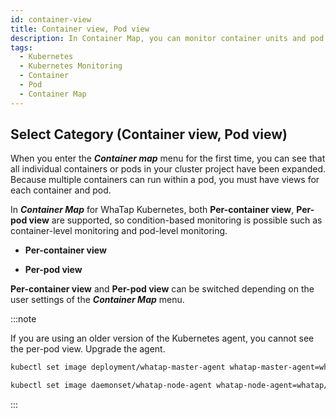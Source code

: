 ```yaml
---
id: container-view
title: Container view, Pod view
description: In Container Map, you can monitor container units and pod units.
tags:
  - Kubernetes
  - Kubernetes Monitoring
  - Container
  - Pod
  - Container Map
---
```


## Select Category (Container view, Pod view)

When you enter the **_Container map_** menu for the first time, you can see that all individual containers or pods in your cluster project have been expanded. Because multiple containers can run within a pod, you must have views for each container and pod.

In **_Container Map_** for WhaTap Kubernetes, both **Per-container view**, **Per-pod view** are supported, so condition-based monitoring is possible such as container-level monitoring and pod-level monitoring.

-   **Per-container view**

    <ImgLang img='whatap_kubernetes_container_map_container_category.png' desc='Per-container view' />

-   **Per-pod view**

    <ImgLang img='whatap_kubernetes_container_map_pod_category.png' desc='Per-pod view' />

**Per-container view** and **Per-pod view** can be switched depending on the user settings of the **_Container Map_** menu.

:::note

If you are using an older version of the Kubernetes agent, you cannot see the per-pod view. Upgrade the agent.

```bash title='Master'
kubectl set image deployment/whatap-master-agent whatap-master-agent=whatap/kube_mon:{agent version} -n whatap-monitoring
```

```bash title='Node'
kubectl set image daemonset/whatap-node-agent whatap-node-agent=whatap/kube_mon:{agent version} -n whatap-monitoring
```

:::
